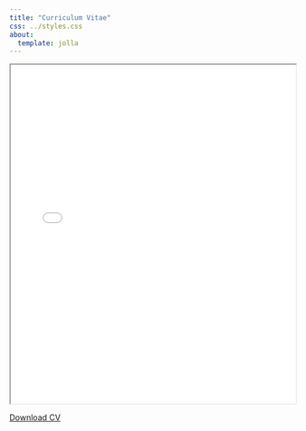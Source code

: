 ```yaml
---
title: "Curriculum Vitae"
css: ../styles.css
about:
  template: jolla
---
```

<style>

#title-block-header {
  margin: 0;
  padding: 0;
  height: 0;
}

h1.title {
  display: none;
}
</style>

<!-- Embedding a PDF file -->
<iframe src="matt_carson_cv.pdf" width="100%" height="600px">

This browser does not support PDFs. Please download the PDF to view it: <a href="matt_carson_cv.pdf">Download PDF</a>.

</iframe>

<!-- [Download CV](../pdfs/matt_carson_cv.pdf){target="_blank"} -->
::: center-content
[Download CV](matt_carson_cv.pdf){target="_blank"}
:::
